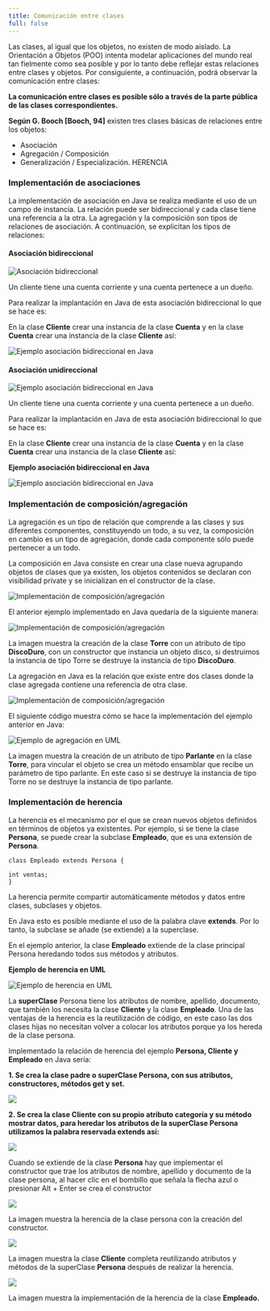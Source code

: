 ```yaml
---
title: Comunicación entre clases
full: false
---
```


Las clases, al igual que los objetos, no existen de modo aislado. La Orientación a Objetos (POO) intenta modelar aplicaciones del mundo real tan fielmente como sea posible y por lo tanto debe reflejar estas relaciones entre clases y objetos. Por consiguiente, a continuación, podrá observar la comunicación entre clases:

**La comunicación entre clases es posible sólo a través de la parte pública de las clases correspondientes.**

**Según G. Booch [Booch, 94]** existen tres clases básicas de relaciones entre los objetos:

- Asociación
- Agregación / Composición
- Generalización / Especialización. HERENCIA

### **Implementación de asociaciones**

La implementación de asociación en Java se realiza mediante el uso de un campo de instancia. La relación puede ser bidireccional y cada clase tiene una referencia a la otra. La agregación y la composición son tipos de relaciones de asociación. A continuación, se explicitan los tipos de relaciones:

#### **Asociación bidireccional**

![Asociación bidireccional](/images/aplicacion-del-paradigma-orientado-a-objetos/016.svg)

Un cliente tiene una cuenta corriente y una cuenta pertenece a un dueño.

Para realizar la implantación en Java de esta asociación bidireccional lo que se hace es:

En la clase **Cliente** crear una instancia de la clase **Cuenta** y en la clase **Cuenta** crear una instancia de la clase **Cliente** así:

![Ejemplo asociación bidireccional en Java](/images/aplicacion-del-paradigma-orientado-a-objetos/017.jpg)

#### **Asociación unidireccional**

![Ejemplo asociación bidireccional en Java](/images/aplicacion-del-paradigma-orientado-a-objetos/018.svg)

Un cliente tiene una cuenta corriente y una cuenta pertenece a un dueño.

Para realizar la implantación en Java de esta asociación bidireccional lo que se hace es:

En la clase **Cliente** crear una instancia de la clase **Cuenta** y en la clase **Cuenta** crear una instancia de la clase **Cliente** así:

**Ejemplo asociación bidireccional en Java**

![Ejemplo asociación bidireccional en Java](/images/aplicacion-del-paradigma-orientado-a-objetos/019.jpg)

### **Implementación de composición/agregación**

La agregación es un tipo de relación que comprende a las clases y sus diferentes componentes, constituyendo un todo, a su vez, la composición en cambio es un tipo de agregación, donde cada componente sólo puede pertenecer a un todo.

La composición en Java consiste en crear una clase nueva agrupando objetos de clases que ya existen, los objetos contenidos se declaran con visibilidad private y se inicializan en el constructor de la clase.

![Implementación de composición/agregación](/images/aplicacion-del-paradigma-orientado-a-objetos/020.svg)

El anterior ejemplo implementado en Java quedaría de la siguiente manera:

![Implementación de composición/agregación](/images/aplicacion-del-paradigma-orientado-a-objetos/021.jpg)

La imagen muestra la creación de la clase **Torre** con un atributo de tipo **DiscoDuro**, con un constructor que instancia un objeto disco, si destruimos la instancia de tipo Torre se destruye la instancia de tipo **DiscoDuro**.

La agregación en Java es la relación que existe entre dos clases donde la clase agregada contiene una referencia de otra clase.

![Implementación de composición/agregación](/images/aplicacion-del-paradigma-orientado-a-objetos/022.svg)

El siguiente código muestra cómo se hace la implementación del ejemplo anterior en Java:

![Ejemplo de agregación en UML](/images/aplicacion-del-paradigma-orientado-a-objetos/023.jpg)

La imagen muestra la creación de un atributo de tipo **Parlante** en la clase **Torre**, para vincular el objeto se crea un método ensamblar que recibe un parámetro de tipo parlante. En este caso si se destruye la instancia de tipo Torre no se destruye la instancia de tipo parlante.

### **Implementación de herencia**

La herencia es el mecanismo por el que se crean nuevos objetos definidos en términos de objetos ya existentes. Por ejemplo, si se tiene la clase **Persona**, se puede crear la subclase **Empleado**, que es una extensión de **Persona**.

~~~
class Empleado extends Persona {

int ventas;
}
~~~

La herencia permite compartir automáticamente métodos y datos entre clases, subclases y objetos.

En Java esto es posible mediante el uso de la palabra clave **extends**. Por lo tanto, la subclase se añade (se extiende) a la superclase.

En el ejemplo anterior, la clase **Empleado** extiende de la clase principal Persona heredando todos sus métodos y atributos.   

**Ejemplo de herencia en UML**

![Ejemplo de herencia en UML](/images/aplicacion-del-paradigma-orientado-a-objetos/024.svg)

La **superClase** Persona tiene los atributos de nombre, apellido, documento, que también los necesita la clase **Cliente** y la clase **Empleado**. Una de las ventajas de la herencia es la reutilización de código, en este caso las dos clases hijas no necesitan volver a colocar los atributos porque ya los hereda de la clase persona.

Implementado la relación de herencia del ejemplo **Persona, Cliente y Empleado** en Java sería:

**1. Se crea la clase padre o superClase Persona, con sus atributos, constructores, métodos get y set.**

![](/images/aplicacion-del-paradigma-orientado-a-objetos/025.jpg)

**2. Se crea la clase Cliente con su propio atributo categoría y su método mostrar datos, para heredar los atributos de la superClase Persona utilizamos la palabra reservada extends así:**

![](/images/aplicacion-del-paradigma-orientado-a-objetos/026.jpg)

Cuando se extiende de la clase **Persona** hay que implementar el constructor que trae los atributos de nombre, apellido y documento de la clase persona, al hacer clic en el bombillo que señala la flecha azul o presionar Alt + Enter se crea el constructor

![](/images/aplicacion-del-paradigma-orientado-a-objetos/027.jpg)

La imagen muestra la herencia de la clase persona con la creación del constructor.

![](/images/aplicacion-del-paradigma-orientado-a-objetos/028.jpg)

La imagen muestra la clase **Cliente** completa reutilizando atributos y métodos de la superClase **Persona** después de realizar la herencia.

![](/images/aplicacion-del-paradigma-orientado-a-objetos/029.jpg)

La imagen muestra la implementación de la herencia de la clase **Empleado.**

